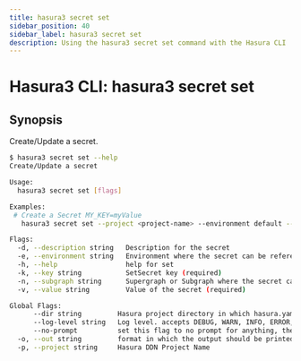 ```yaml
---
title: hasura3 secret set
sidebar_position: 40
sidebar_label: hasura3 secret set
description: Using the hasura3 secret set command with the Hasura CLI
---
```


# Hasura3 CLI: hasura3 secret set 

## Synopsis
Create/Update a secret.

```bash
$ hasura3 secret set --help
Create/Update a secret

Usage:
  hasura3 secret set [flags]

Examples:
 # Create a Secret MY_KEY=myValue
   hasura3 secret set --project <project-name> --environment default --subgraph default --key MY_KEY --value myValue --description "test secret"

Flags:
  -d, --description string   Description for the secret
  -e, --environment string   Environment where the secret can be referenced (required)
  -h, --help                 help for set
  -k, --key string           SetSecret key (required)
  -n, --subgraph string      Supergraph or Subgraph where the secret can be referenced
  -v, --value string         Value of the secret (required)

Global Flags:
      --dir string         Hasura project directory in which hasura.yaml is present (default ".")
      --log-level string   Log level. accepts DEBUG, WARN, INFO, ERROR, FATAL (default "INFO")
      --no-prompt          set this flag to no prompt for anything, the command fails if any input is missing
  -o, --out string         format in which the output should be printed, accepts table, json and yaml (default "table")
  -p, --project string     Hasura DDN Project Name
```

